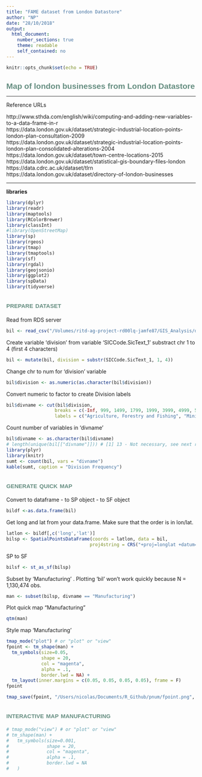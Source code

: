 ```yaml
---
title: "FAME dataset from London Datastore"
author: "NP"
date: "28/10/2018"
output: 
  html_document:
    number_sections: true
    theme: readable
    self_contained: no
---
```

<style>
  h1, h2, h3, h4, h5, h6{
    color: #668e81;
    font-family: "arial narrow", helvetica;
  }
  h1, h2{
    font-size: 150%
  }
  h2{
    font-variant: small-caps
  }
</style>

```r
knitr::opts_chunk$set(echo = TRUE)
```

# Map of london businesses from London Datastore

***
Reference URLs

http://www.sthda.com/english/wiki/computing-and-adding-new-variables-to-a-data-frame-in-r  
https://data.london.gov.uk/dataset/strategic-industrial-location-points-london-plan-consultation-2009  
https://data.london.gov.uk/dataset/strategic-industrial-location-points-london-plan-consolidated-alterations-2004  
https://data.london.gov.uk/dataset/town-centre-locations-2015  
https://data.london.gov.uk/dataset/statistical-gis-boundary-files-london  
https://data.cdrc.ac.uk/dataset/tlrn  
https://data.london.gov.uk/dataset/directory-of-london-businesses  

***

**libraries**
```r
library(dplyr)
library(readr)
library(maptools)
library(RColorBrewer)
library(classInt)
#library(OpenStreetMap)
library(sp)
library(rgeos)
library(tmap)
library(tmaptools)
library(sf)
library(rgdal)
library(geojsonio)
library(ggplot2)
library(spData)
library(tidyverse)
```

## prepare dataset

Read from RDS server
```r
bil <- read_csv("/Volumes/ritd-ag-project-rd00lq-jamfe87/GIS_Analysis/dataRaw/businesses-in-london.csv")
```

Create variable 'division' from variable 'SICCode.SicText_1' substract chr 1 to 4 (first 4 characters)
```r
bil <- mutate(bil, division = substr(SICCode.SicText_1, 1, 4))
```

Change chr to num for 'division' variable
```r
bil$division <- as.numeric(as.character(bil$division))
```

Convert numeric to factor to create Division labels 
```r
bil$divname <- cut(bil$division, 
                  breaks = c(-Inf, 999, 1499, 1799, 1999, 3999, 4999, 5199, 5999, 6799, 8999, 9729, 9999),
                  labels = c("Agriculture, Forestry and Fishing", "Mining", "Construction", "not used", "Manufacturing","Transportation, Communications, Electric, Gas and Sanitary service", "Wholesale Trade", "Retail Trade", "Finance, Insurance and Real Estate", "Services", "Public Administration", "Nonclassifiable"), right = TRUE)
```

Count number of variables in 'divname'
```r
bil$divname <- as.character(bil$divname)
# length(unique(bil[["divname"]])) # [1] 13 - Not necessary, see next results from next function
library(plyr)
library(knitr)
sumt <- count(bil, vars = "divname")
kable(sumt, caption = "Division Frequency")
```

## generate quick map

Convert to dataframe - to SP object - to SF object
```r
bildf <-as.data.frame(bil)
```

Get long and lat from your data.frame. Make sure that the order is in lon/lat.
```r
latlon <- bildf[,c('long','lat')]
bilsp <- SpatialPointsDataFrame(coords = latlon, data = bil,
                               proj4string = CRS("+proj=longlat +datum=WGS84 +ellps=WGS84 +towgs84=0,0,0"))
```

SP to SF
```r
bilsf <- st_as_sf(bilsp)
```

Subset by 'Manufacturing' . Plotting 'bil' won't work quickly because N = 1,130,474 obs.
```r
man <- subset(bilsp, divname == "Manufacturing")
```

Plot quick map "Manufacturing"
```r
qtm(man)
```

Style map 'Manufacturing'

```r
tmap_mode("plot") # or "plot" or "view"
fpoint <- tm_shape(man) + 
  tm_symbols(size=0.05,
             shape = 20,
             col = "magenta", 
             alpha = .1,
             border.lwd = NA) +
  tm_layout(inner.margins = c(0.05, 0.05, 0.05, 0.05), frame = F)
fpoint
```

```r
tmap_save(fpoint, "/Users/nicolas/Documents/R_Github/pnum/fpoint.png", dpi=600)
```

## interactive map manufacturing

```r

# tmap_mode("view") # or "plot" or "view"
# tm_shape(man) + 
#   tm_symbols(size=0.001,
#              shape = 20,
#              col = "magenta", 
#              alpha = .1,
#              border.lwd = NA
#   )

```

